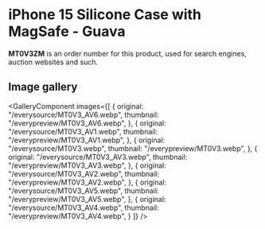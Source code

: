 
# iPhone 15 Silicone Case with MagSafe - Guava

<Callout type='info' emoji='👉🏻'>**MT0V3ZM** is an order number for this product, used for search engines, auction websites and such.</Callout>

## Image gallery

<GalleryComponent
    images={[
      {
        original: "/everysource/MT0V3_AV6.webp",
        thumbnail: "/everypreview/MT0V3_AV6.webp",
      },
      {
        original: "/everysource/MT0V3_AV1.webp",
        thumbnail: "/everypreview/MT0V3_AV1.webp",
      },
      {
        original: "/everysource/MT0V3.webp",
        thumbnail: "/everypreview/MT0V3.webp",
      },
      {
        original: "/everysource/MT0V3_AV3.webp",
        thumbnail: "/everypreview/MT0V3_AV3.webp",
      },
      {
        original: "/everysource/MT0V3_AV2.webp",
        thumbnail: "/everypreview/MT0V3_AV2.webp",
      },
      {
        original: "/everysource/MT0V3_AV5.webp",
        thumbnail: "/everypreview/MT0V3_AV5.webp",
      },
      {
        original: "/everysource/MT0V3_AV4.webp",
        thumbnail: "/everypreview/MT0V3_AV4.webp",
      }
    ]}
  />
